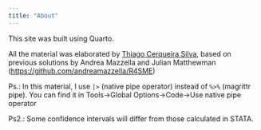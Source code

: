 ```yaml
---
title: "About"
---
```


This site was built using Quarto.

All the material was elaborated by [Thiago Cerqueira Silva](https://www.lshtm.ac.uk/aboutus/people/cerqueira-silva.thiago), based on previous solutions by Andrea Mazzella and Julian Matthewman (<https://github.com/andreamazzella/R4SME>)

Ps.: In this material, I use `|>` (native pipe operator) instead of `%>%` (magrittr pipe). You can find it in Tools-\>Global Options-\>Code-\>Use native pipe operator

Ps2.: Some confidence intervals will differ from those calculated in STATA.
